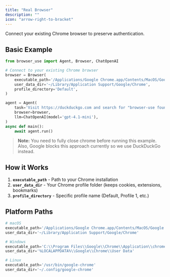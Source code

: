 ```yaml
---
title: "Real Browser"
description: ""
icon: "arrow-right-to-bracket"
---
```


Connect your existing Chrome browser to preserve authentication.

## Basic Example

```python
from browser_use import Agent, Browser, ChatOpenAI

# Connect to your existing Chrome browser
browser = Browser(
    executable_path='/Applications/Google Chrome.app/Contents/MacOS/Google Chrome',
    user_data_dir='~/Library/Application Support/Google/Chrome',
    profile_directory='Default',
)

agent = Agent(
    task='Visit https://duckduckgo.com and search for "browser-use founders"',
    browser=browser,
    llm=ChatOpenAI(model='gpt-4.1-mini'),
)
async def main():
	await agent.run()
```

> **Note:** You need to fully close chrome before running this example. Also, Google blocks this approach currently so we use DuckDuckGo instead.




## How it Works

1. **`executable_path`** - Path to your Chrome installation
2. **`user_data_dir`** - Your Chrome profile folder (keeps cookies, extensions, bookmarks)
3. **`profile_directory`** - Specific profile name (Default, Profile 1, etc.)


## Platform Paths

```python
# macOS
executable_path='/Applications/Google Chrome.app/Contents/MacOS/Google Chrome'
user_data_dir='~/Library/Application Support/Google/Chrome'

# Windows
executable_path='C:\\Program Files\\Google\\Chrome\\Application\\chrome.exe'
user_data_dir='%LOCALAPPDATA%\\Google\\Chrome\\User Data'

# Linux
executable_path='/usr/bin/google-chrome'
user_data_dir='~/.config/google-chrome'
```
